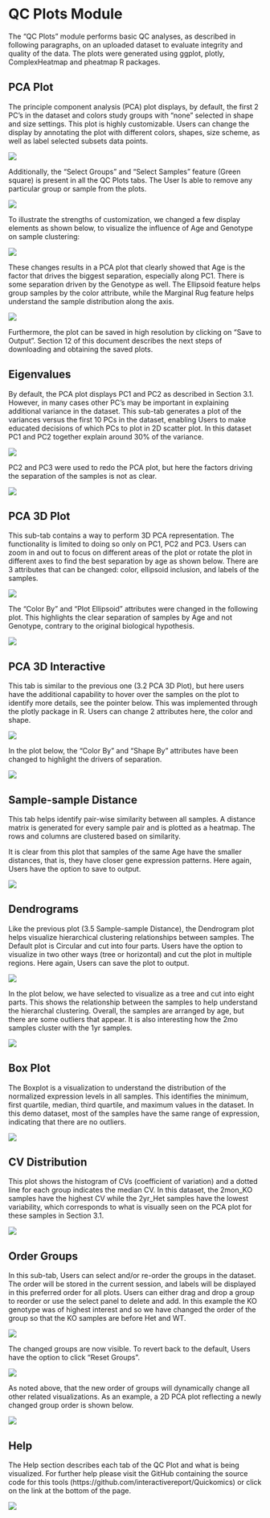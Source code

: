 # QC Plots Module

The “QC Plots” module performs basic QC analyses, as described in following paragraphs, on an uploaded dataset to evaluate integrity and quality of the data. The plots were generated using ggplot, plotly, ComplexHeatmap and pheatmap R packages.

## PCA Plot

The principle component analysis (PCA) plot displays, by default, the first 2 PC’s in the dataset and colors study groups with “none” selected in shape and size settings. This plot is highly customizable. Users can change the display by annotating the plot with different colors, shapes, size scheme, as well as label selected subsets data points.

![](https://interactivereport.github.io/Quickomics/tutorial/Figures/FigureS3.1_1.png)

Additionally, the “Select Groups” and “Select Samples” feature (Green square) is present in all the QC Plots tabs. The User Is able to remove any particular group or sample from the plots.

![](https://interactivereport.github.io/Quickomics/tutorial/Figures/FigureS3.1_2.png)

To illustrate the strengths of customization, we changed a few display elements as shown below, to visualize the influence of Age and Genotype on sample clustering:

![](https://interactivereport.github.io/Quickomics/tutorial/Figures/FigureS3.1_3.png)

These changes results in a PCA plot that clearly showed that Age is the factor that drives the biggest separation, especially along PC1. There is some separation driven by the Genotype as well. The Ellipsoid feature helps group samples by the color attribute, while the Marginal Rug feature helps understand the sample distribution along the axis.

![](https://interactivereport.github.io/Quickomics/tutorial/Figures/FigureS3.1_4.png)

Furthermore, the plot can be saved in high resolution by clicking on “Save to Output”. Section 12 of this document describes the next steps of downloading and obtaining the saved plots.

## Eigenvalues

By default, the PCA plot displays PC1 and PC2 as described in Section 3.1. However, in many cases other PC’s may be important in explaining additional variance in the dataset. This sub-tab generates a plot of the variances versus the first 10 PCs in the dataset, enabling Users to make educated decisions of which PCs to plot in 2D scatter plot. In this dataset PC1 and PC2 together explain around 30% of the variance.

![](https://interactivereport.github.io/Quickomics/tutorial/Figures/FigureS3.2_1.png)

PC2 and PC3 were used to redo the PCA plot, but here the factors driving the separation of the samples is not as clear.

![](https://interactivereport.github.io/Quickomics/tutorial/Figures/FigureS3.2_2.png)

## PCA 3D Plot

This sub-tab contains a way to perform 3D PCA representation. The functionality is limited to doing so only on PC1, PC2 and PC3. Users can zoom in and out to focus on different areas of the plot or rotate the plot in different axes to find the best separation by age as shown below. There are 3 attributes that can be changed: color, ellipsoid inclusion, and labels of the samples.

![](https://interactivereport.github.io/Quickomics/tutorial/Figures/FigureS3.3_1.png)

The “Color By” and “Plot Ellipsoid” attributes were changed in the following plot. This highlights the clear separation of samples by Age and not Genotype, contrary to the original biological hypothesis.

![](https://interactivereport.github.io/Quickomics/tutorial/Figures/FigureS3.3_2.png)

## PCA 3D Interactive

This tab is similar to the previous one (3.2 PCA 3D Plot), but here users have the additional capability to hover over the samples on the plot to identify more details, see the pointer below. This was implemented through the plotly package in R. Users can change 2 attributes here, the color and shape.

![](https://interactivereport.github.io/Quickomics/tutorial/Figures/FigureS3.4_1.png)

In the plot below, the “Color By” and “Shape By” attributes have been changed to highlight the drivers of separation.

![](https://interactivereport.github.io/Quickomics/tutorial/Figures/FigureS3.4_2.png)

## Sample-sample Distance

This tab helps identify pair-wise similarity between all samples. A distance matrix is generated for every sample pair and is plotted as a heatmap. The rows and columns are clustered based on similarity.

It is clear from this plot that samples of the same Age have the smaller distances, that is, they have closer gene expression patterns. Here again, Users have the option to save to output.

![](https://interactivereport.github.io/Quickomics/tutorial/Figures/FigureS3.5_1.png)

## Dendrograms

Like the previous plot (3.5 Sample-sample Distance), the Dendrogram plot helps visualize hierarchical clustering relationships between samples. The Default plot is Circular and cut into four parts. Users have the option to visualize in two other ways (tree or horizontal) and cut the plot in multiple regions. Here again, Users can save the plot to output.

![](https://interactivereport.github.io/Quickomics/tutorial/Figures/FigureS3.6_1.png)

In the plot below, we have selected to visualize as a tree and cut into eight parts. This shows the relationship between the samples to help understand the hierarchal clustering. Overall, the samples are arranged by age, but there are some outliers that appear. It is also interesting how the 2mo samples cluster with the 1yr samples.

![](https://interactivereport.github.io/Quickomics/tutorial/Figures/FigureS3.6_2.png)

## Box Plot

The Boxplot is a visualization to understand the distribution of the normalized expression levels in all samples. This identifies the minimum, first quartile, median, third quartile, and maximum values in the dataset. In this demo dataset, most of the samples have the same range of expression, indicating that there are no outliers.

![](https://interactivereport.github.io/Quickomics/tutorial/Figures/FigureS3.7_1.png)

## CV Distribution

This plot shows the histogram of CVs (coefficient of variation) and a dotted line for each group indicates the median CV. In this dataset, the 2mon_KO samples have the highest CV while the 2yr_Het samples have the lowest variability, which corresponds to what is visually seen on the PCA plot for these samples in Section 3.1.

![](https://interactivereport.github.io/Quickomics/tutorial/Figures/FigureS3.8_1.png)

## Order Groups

In this sub-tab, Users can select and/or re-order the groups in the dataset. The order will be stored in the current session, and labels will be displayed in this preferred order for all plots. Users can either drag and drop a group to reorder or use the select panel to delete and add. In this example the KO genotype was of highest interest and so we have changed the order of the group so that the KO samples are before Het and WT.

![](https://interactivereport.github.io/Quickomics/tutorial/Figures/FigureS3.9_1.png)

The changed groups are now visible. To revert back to the default, Users have the option to click “Reset Groups”.

![](https://interactivereport.github.io/Quickomics/tutorial/Figures/FigureS3.9_2.png)

As noted above, that the new order of groups will dynamically change all other related visualizations. As an example, a 2D PCA plot reflecting a newly changed group order is shown below.

![](https://interactivereport.github.io/Quickomics/tutorial/Figures/FigureS3.9_3.png)

## Help

The Help section describes each tab of the QC Plot and what is being visualized. For further help please visit the GitHub containing the source code for this tools (https://github.com/interactivereport/Quickomics) or click on the link at the bottom of the page.

![](https://interactivereport.github.io/Quickomics/tutorial/Figures/FigureS3.10_1.png)

